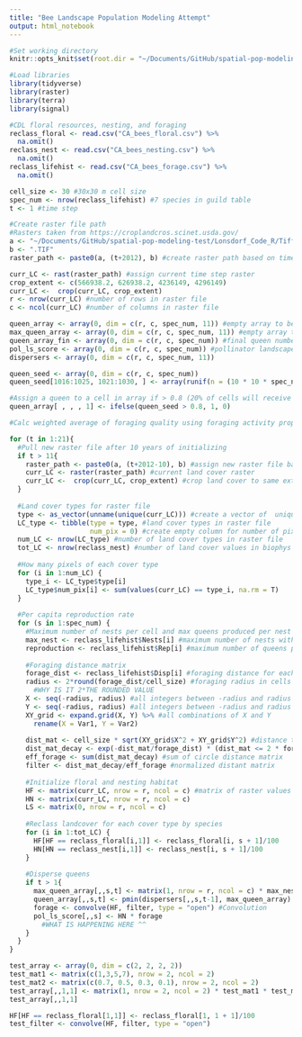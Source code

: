 ```yaml
---
title: "Bee Landscape Population Modeling Attempt"
output: html_notebook
---
```

```r
#Set working directory
knitr::opts_knit$set(root.dir = "~/Documents/GitHub/spatial-pop-modeling-test/Lonsdorf_Code_R/")

#Load libraries
library(tidyverse)
library(raster)
library(terra)
library(signal)
```

```r
#CDL floral resources, nesting, and foraging 
reclass_floral <- read.csv("CA_bees_floral.csv") %>%
  na.omit()
reclass_nest <- read.csv("CA_bees_nesting.csv") %>%
  na.omit()
reclass_lifehist <- read.csv("CA_bees_forage.csv") %>%
  na.omit()

```

```r
cell_size <- 30 #30x30 m cell size
spec_num <- nrow(reclass_lifehist) #7 species in guild table
t <- 1 #time step

#Create raster file path
#Rasters taken from https://croplandcros.scinet.usda.gov/
a <- "~/Documents/GitHub/spatial-pop-modeling-test/Lonsdorf_Code_R/Tiff Files/cdl_Yolo_"
b <- ".TIF"
raster_path <- paste0(a, (t+2012), b) #create raster path based on time step
```

```r
curr_LC <- rast(raster_path) #assign current time step raster
crop_extent <- c(566938.2, 626938.2, 4236149, 4296149)
curr_LC <-  crop(curr_LC, crop_extent)
r <- nrow(curr_LC) #number of rows in raster file
c <- ncol(curr_LC) #number of columns in raster file

queen_array <- array(0, dim = c(r, c, spec_num, 11)) #empty array to be filled with queens
max_queen_array <- array(0, dim = c(r, c, spec_num, 11)) #empty array to be filled with max queens
queen_array_fin <- array(0, dim = c(r, c, spec_num)) #final queen numbers
pol_ls_score <- array(0, dim = c(r, c, spec_num)) #pollinator landscape score
dispersers <- array(0, dim = c(r, c, spec_num, 11))
```

```r
queen_seed <- array(0, dim = c(r, c, spec_num))
queen_seed[1016:1025, 1021:1030, ] <- array(runif(n = (10 * 10 * spec_num)), dim = c(10, 10, spec_num)) #generate random number (0-1) in 10x10 array in the center of raster file

#Assign a queen to a cell in array if > 0.8 (20% of cells will receive a queen)
queen_array[ , , , 1] <- ifelse(queen_seed > 0.8, 1, 0)
```


```r
#Calc weighted average of foraging quality using foraging activity prop 

for (t in 1:21){
  #Pull new raster file after 10 years of initializing
  if t > 11{
    raster_path <- paste0(a, (t+2012-10), b) #assign new raster file based on time step
    curr_LC <- raster(raster_path) #current land cover raster
    curr_LC <-  crop(curr_LC, crop_extent) #crop land cover to same extent
  }
  
  #Land cover types for raster file
  type <- as_vector(unname(unique(curr_LC))) #create a vector of  unique land cover values
  LC_type <- tibble(type = type, #land cover types in raster file
                    num_pix = 0) #create empty column for number of pixels of each type
  num_LC <- nrow(LC_type) #number of land cover types in raster file
  tot_LC <- nrow(reclass_nest) #number of land cover values in biophys table
  
  #How many pixels of each cover type
  for (i in 1:num_LC) {
    type_i <- LC_type$type[i]
    LC_type$num_pix[i] <- sum(values(curr_LC) == type_i, na.rm = T)
  }
  
  #Per capita reproduction rate
  for (s in 1:spec_num) {
    #Maximum number of nests per cell and max queens produced per nest
    max_nest <- reclass_lifehist$Nests[i] #maximum number of nests within a cell
    reproduction <- reclass_lifehist$Rep[i] #maximum number of queens produced per nest
    
    #Foraging distance matrix
    forage_dist <- reclass_lifehist$Disp[i] #foraging distance for each species
    radius <- 2*round(forage_dist/cell_size) #foraging radius in cells
      #WHY IS IT 2*THE ROUNDED VALUE
    X <- seq(-radius, radius) #all integers between -radius and radius
    Y <- seq(-radius, radius) #all integers between -radius and radius
    XY_grid <- expand.grid(X, Y) %>% #all combinations of X and Y
      rename(X = Var1, Y = Var2)
    
    dist_mat <- cell_size * sqrt(XY_grid$X^2 + XY_grid$Y^2) #distance to center of circle 
    dist_mat_decay <- exp(-dist_mat/forage_dist) * (dist_mat <= 2 * forage_dist) #exp decay to transform square into circle
    eff_forage <- sum(dist_mat_decay) #sum of circle distance matrix
    filter <- dist_mat_decay/eff_forage #normalized distant matrix
    
    #Initialize floral and nesting habitat
    HF <- matrix(curr_LC, nrow = r, ncol = c) #matrix of raster values
    HN <- matrix(curr_LC, nrow = r, ncol = c)
    LS <- matrix(0, nrow = r, ncol = c)
    
    #Reclass landcover for each cover type by species 
    for (i in 1:tot_LC) {
      HF[HF == reclass_floral[i,1]] <- reclass_floral[i, s + 1]/100
      HN[HN == reclass_nest[i,1]] <- reclass_nest[i, s + 1]/100
    }
    
    #Disperse queens
    if t > 1{
      max_queen_array[,,s,t] <- matrix(1, nrow = r, ncol = c) * max_nest * HN #Calculate maximum number of queens per cell given landscape conditions
      queen_array[,,s,t] <- pmin(dispersers[,,s,t-1], max_queen_array) #Takes the smallest value between the two arrays. The number of queens in a cell cannot exceed the maximum.
      forage <- convolve(HF, filter, type = "open") #Convolution
      pol_ls_score[,,s] <- HN * forage 
        #WHAT IS HAPPENING HERE ^^
    }
  }
}
```

```r
test_array <- array(0, dim = c(2, 2, 2, 2))
test_mat1 <- matrix(c(1,3,5,7), nrow = 2, ncol = 2)
test_mat2 <- matrix(c(0.7, 0.5, 0.3, 0.1), nrow = 2, ncol = 2)
test_array[,,1,1] <- matrix(1, nrow = 2, ncol = 2) * test_mat1 * test_mat2
test_array[,,1,1]

HF[HF == reclass_floral[1,1]] <- reclass_floral[1, 1 + 1]/100
test_filter <- convolve(HF, filter, type = "open") 
```


